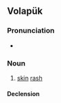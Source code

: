 ==Volapük==

===Pronunciation===
* {{IPA|[ksɛˈan]|lang=vo}}

===Noun===
{{vo-noun}}

# [[skin]] [[rash]]

====Declension====
{{vo-decl-noun}}